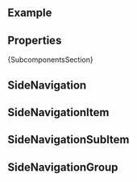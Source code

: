 
<Meta of={ComponentStories} />

<DocsHeader />

<br />

## Example

<Canvas of={ComponentStories.Default} />

## Properties

<ControlsWithNote of={ComponentStories.Default} />

<Markdown>{SubcomponentsSection}</Markdown>

## SideNavigation

<Description of={SideNavigation} />
<ArgTypesWithNote of={SideNavigation} />

## SideNavigationItem

<Description of={SideNavigationItem} />
<ArgTypesWithNote of={SideNavigationItem} />

## SideNavigationSubItem

<Description of={SideNavigationSubItem} />
<ArgTypesWithNote of={SideNavigationSubItem} />

## SideNavigationGroup

<Description of={SideNavigationGroup} />
<ArgTypesWithNote of={SideNavigationGroup} />

<Footer />
